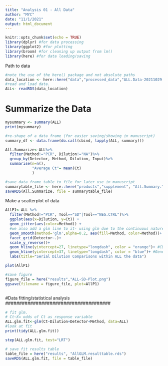 ---
title: "Analysis 01 - All Data"
author: "MYC"
date: "11/1/2021"
output: html_document
---

```{r setup, include=FALSE}
knitr::opts_chunk$set(echo = TRUE)
library(dplyr) #for data processing
library(ggplot2) #for plotting
library(broom) #for cleaning up output from lm()
library(here) #for data loading/saving

```
Path to data
```{r Data}
#note the use of the here() package and not absolute paths
data_location <- here::here("data","processed_data","ALL.Data-20211029.rds")
#read and load data. 
ALL<- readRDS(data_location)
```

# Summarize the Data

```{r}
mysummary <- summary(ALL)
print(mysummary)
```

```{r eval=FALSE, include=FALSE}
#re-shape of a data frame (for easier saving/showing in manuscript)
summary_df <- data.frame(do.call(cbind, lapply(ALL, summary)))
```
```{r}
All.Summarize<-ALL%>%
  filter(Method!="PCR", Dilution!="NA")%>%
  group_by(Detector, Method, Dilution, Input)%>%
  summarise(n=n(),
            "Average Ct"= mean(Ct)
            )
```

```{r}
#save data frame table to file for later use in manuscript
summarytable_file <- here::here("products","supplement", "All.Summary.Table.rds")
saveRDS(All.Summarize, file = summarytable_file)
```

Make a scatterplot of data

```{r}
AllP1<-ALL %>% 
  filter(Method!="PCR", Tool=="SD"|Tool=="NEG.CTRL")%>%
  ggplot(aes(x=Dilution, y=Ct)) + 
  geom_jitter(aes(color=Method)) + 
  #we also add a glm line to it- using glm due to the continuous nature of the dilutions??
  geom_smooth(method='glm',alpha=0.2, aes(fill=Method, color=Method))+
  facet_grid(Detector~.)+
  scale_y_reverse()+
  geom_hline(yintercept=27, linetype="longdash", color = "orange")+ #CDC confirmed threshold
  geom_hline(yintercept=37, linetype="longdash", color = "blue")+ #General confirmed threshold
  labs(title="Serial Dilution Comparisons within ALL the data")

plot(AllP1)
```

```{r}
#save figure
figure_file = here("results","ALL-SD-Plot.png")
ggsave(filename = figure_file, plot=AllP1) 
```

```{r ALL Data fit and stat analysis}

```
######################################
#Data fitting/statistical analysis
######################################
```{r eval=FALSE, include=FALSE}
# fit glm.
# Ct~X= odds of Ct as response variable
ALL.glm.fit<-glm(Ct~Dilution+Detector+Method, data=ALL)
#look at fit
print(tidy(ALL.glm.fit))

step(ALL.glm.fit, test="LRT")
```
```{r eval=FALSE, include=FALSE}
# save fit results table  
table_file = here("results", "AllGLM.resulttable.rds")
saveRDS(ALL.glm.fit, file = table_file)

```




